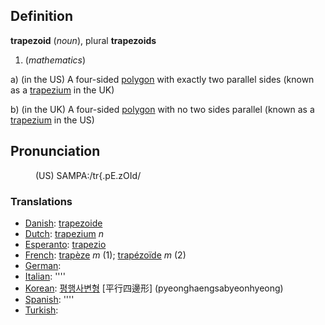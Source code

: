 ==Definition==

<b>trapezoid</b> (<i>noun</i>), plural <b>trapezoids</b>
# (<i>mathematics</i>)
a) (in the US) A four-sided [[polygon]] with exactly two parallel sides (known as a [[trapezium]] in the UK)

b) (in the UK) A four-sided [[polygon]] with no two sides parallel (known as a [[trapezium]] in the US)

==Pronunciation==
:(US) SAMPA:/tr{.pE.zOId/

===Translations===

*[[Danish]]: [[trapezoide]]
*[[Dutch]]: [[trapezium]] ''n''
*[[Esperanto]]: [[trapezio]]
*[[French]]: [[trapèze]] ''m'' (1); [[trapézoïde]] ''m'' (2)
*[[German]]: [[]]
*[[Italian]]: [[]] ''''
*[[Korean]]: [[평행사변형]] [平行四邊形] (pyeonghaengsabyeonhyeong)
*[[Spanish]]: [[]] ''''
*[[Turkish]]: [[]]